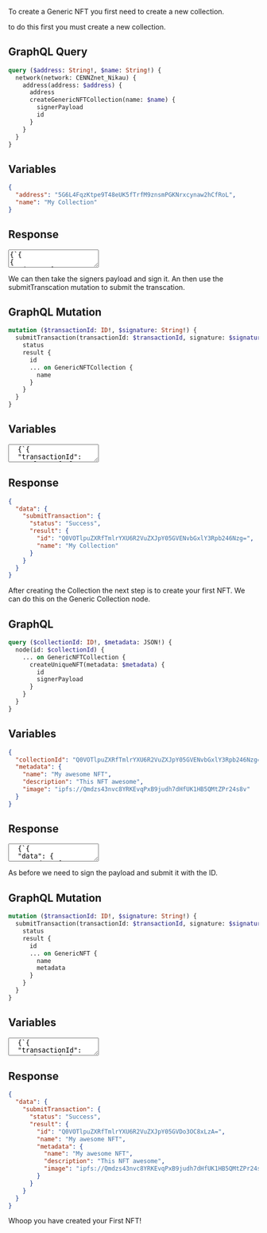 To create a Generic NFT you first need to create a new collection.

to do this first you must create a new collection.

## GraphQL Query

```graphql
query ($address: String!, $name: String!) {
  network(network: CENNZnet_Nikau) {
    address(address: $address) {
      address
      createGenericNFTCollection(name: $name) {
        signerPayload
        id
      }
    }
  }
}
```

## Variables

```json
{
  "address": "5G6L4FqzKtpe9T48eUK5fTrfM9znsmPGKNrxcynaw2hCfRoL",
  "name": "My Collection"
}
```

## Response

<textarea>
{`{
{
  "data": {
    "network": {
      "address": {
        "address": "5G6L4FqzKtpe9T48eUK5fTrfM9znsmPGKNrxcynaw2hCfRoL",
        "createGenericNFTCollection": {
          "signerPayload": "0x1e01344d7920436f6c6c656374696f6e000000650100002d000000050000004d9337089848aa1aac7f6db23118c3844cfd99972c394521f62341ef1b6576124d9337089848aa1aac7f6db23118c3844cfd99972c394521f62341ef1b657612",
          "id": "Q0VOTlpuZXRfTmlrYXU6VHJhbnNhY3Rpb246R2VuZXJpY05GVENvbGxlY3Rpb246si4J4JIAzGa290SloNzTRohXJ6NsnRRdWtjlmJyYAU5NkzcImEiqGqx_bbIxGMOETP2Zlyw5RSH2I0HvG2V2EgAAAAAATZM3CJhIqhqsf22yMRjDhEz9mZcsOUUh9iNB7xtldhIeATRNeSBDb2xsZWN0aW9uAABlASBjZW5uem5ldDRjZW5uem5ldC1ub2RlAQAAAC0AAAAtAAAARN9qy2iZB2CbAwAAADfjl_x8kfXkAQAAAED-OtQB-JWaBAAAANK8mJfu0I8VAgAAAPeLJ4vlP0VMAgAAAGh61ErTfwPCAQAAAMvKJeOfFCOHAgAAAKs8BXIpH-uLAQAAAO2ZxayyXu31AgAAAON3zpEWvLXxAQAAALydiZBPW5I_AQAAAM7H-5YxR_CFAQAAAHnG2ibx1xgwAQAAADfIuxNQqaKoAQAAADfoNPQzmLotAQAAAP9APz5JQ4NoAQAAABjvWKO2e6dwAQAAAAUAAAAAAAAE"
        }
      }
    }
  }
}
}`}
</textarea>

We can then take the signers payload and sign it. An then use the submitTranscation mutation to submit the transcation.

## GraphQL Mutation

```graphql
mutation ($transactionId: ID!, $signature: String!) {
  submitTransaction(transactionId: $transactionId, signature: $signature) {
    status
    result {
      id
      ... on GenericNFTCollection {
        name
      }
    }
  }
}
```

## Variables

<textarea>
  {`{
  "transactionId": "Q0VOTlpuZXRfTmlrYXU6VHJhbnNhY3Rpb246R2VuZXJpY05GVENvbGxlY3Rpb246si4J4JIAzGa290SloNzTRohXJ6NsnRRdWtjlmJyYAU5NkzcImEiqGqx_bbIxGMOETP2Zlyw5RSH2I0HvG2V2EgAAAAAATZM3CJhIqhqsf22yMRjDhEz9mZcsOUUh9iNB7xtldhIeATRNeSBDb2xsZWN0aW9uAABlASBjZW5uem5ldDRjZW5uem5ldC1ub2RlAQAAAC0AAAAtAAAARN9qy2iZB2CbAwAAADfjl_x8kfXkAQAAAED-OtQB-JWaBAAAANK8mJfu0I8VAgAAAPeLJ4vlP0VMAgAAAGh61ErTfwPCAQAAAMvKJeOfFCOHAgAAAKs8BXIpH-uLAQAAAO2ZxayyXu31AgAAAON3zpEWvLXxAQAAALydiZBPW5I_AQAAAM7H-5YxR_CFAQAAAHnG2ibx1xgwAQAAADfIuxNQqaKoAQAAADfoNPQzmLotAQAAAP9APz5JQ4NoAQAAABjvWKO2e6dwAQAAAAUAAAAAAAAE",
  "signature": "0x01e8e5627d80d31326029e21f612f0feefa8869df1750df34973a095dc14704a7e664e4a3f12e585997cc939911b2a48ca9cecb5dd669b5c4d86a38feaed77e98d"
}`}
</textarea>

## Response

```json
{
  "data": {
    "submitTransaction": {
      "status": "Success",
      "result": {
        "id": "Q0VOTlpuZXRfTmlrYXU6R2VuZXJpY05GVENvbGxlY3Rpb246Nzg=",
        "name": "My Collection"
      }
    }
  }
}
```

After creating the Collection the next step is to create your first NFT. We can do this on the Generic Collection node.

## GraphQL

```graphql
query ($collectionId: ID!, $metadata: JSON!) {
  node(id: $collectionId) {
    ... on GenericNFTCollection {
      createUniqueNFT(metadata: $metadata) {
        id
        signerPayload
      }
    }
  }
}
```

## Variables

```json
{
  "collectionId": "Q0VOTlpuZXRfTmlrYXU6R2VuZXJpY05GVENvbGxlY3Rpb246Nzg=",
  "metadata": {
    "name": "My awesome NFT",
    "description": "This NFT awesome",
    "image": "ipfs://Qmdzs43nvc8YRKEvqPxB9judh7dHfUK1HB5QMtZPr24s8v"
  }
}
```

## Response

<textarea>
  {`{
  "data": {
    "node": {
      "createUniqueNFT": {
        "id": "Q0VOTlpuZXRfTmlrYXU6VHJhbnNhY3Rpb246R2VuZXJpY05GVDosi4J4JIAzGa290SloNzTRohXJ6NsnRRdWtjlmJyYAU5NkzcImEiqGqx_bbIxGMOETP2Zlyw5RSH2I0HvG2V2EgAAAAAATZM3CJhIqhqsf22yMRjDhEz9mZcsOUUh9iNB7xtldhIeAk4AAAAAAAHUaXBmczovL1FtU2F3dkR0ZnRObnJHelF2aWpreEpuMXNuMjZjWHljbzc1RmIyRHFVR3R5blgAaQEgY2VubnpuZXQ0Y2VubnpuZXQtbm9kZQEAAAAtAAAALQAAAETfastomQdgmwMAAAA345f8fJH15AEAAABA_jrUAfiVmgQAAADSvJiX7tCPFQIAAAD3iyeL5T9FTAIAAABoetRK038DwgEAAADLyiXjnxQjhwIAAACrPAVyKR_riwEAAADtmcWssl7t9QIAAADjd86RFry18QEAAAC8nYmQT1uSPwEAAADOx_uWMUfwhQEAAAB5xtom8dcYMAEAAAA3yLsTUKmiqAEAAAA36DT0M5i6LQEAAAD_QD8-SUODaAEAAAAY71ijtnuncAEAAAAFAAAAAAAABA",
        "signerPayload": "0x1e024e000000000001d4697066733a2f2f516d53617776447466744e6e72477a5176696a6b784a6e31736e3236635879636f37354662324471554774796e580000690100002d000000050000004d9337089848aa1aac7f6db23118c3844cfd99972c394521f62341ef1b6576124d9337089848aa1aac7f6db23118c3844cfd99972c394521f62341ef1b657612"
      }
    }
  }
}`}
</textarea>

As before we need to sign the payload and submit it with the ID.

## GraphQL Mutation

```graphql
mutation ($transactionId: ID!, $signature: String!) {
  submitTransaction(transactionId: $transactionId, signature: $signature) {
    status
    result {
      id
      ... on GenericNFT {
        name
        metadata
      }
    }
  }
}
```

## Variables

<textarea>
  {`{
  "transactionId": "Q0VOTlpuZXRfTmlrYXU6VHJhbnNhY3Rpb246R2VuZXJpY05GVDosi4J4JIAzGa290SloNzTRohXJ6NsnRRdWtjlmJyYAU5NkzcImEiqGqx_bbIxGMOETP2Zlyw5RSH2I0HvG2V2EgAAAAAATZM3CJhIqhqsf22yMRjDhEz9mZcsOUUh9iNB7xtldhIeAk4AAAAAAAHUaXBmczovL1FtU2F3dkR0ZnRObnJHelF2aWpreEpuMXNuMjZjWHljbzc1RmIyRHFVR3R5blgAbQEgY2VubnpuZXQ0Y2VubnpuZXQtbm9kZQEAAAAtAAAALQAAAETfastomQdgmwMAAAA345f8fJH15AEAAABA_jrUAfiVmgQAAADSvJiX7tCPFQIAAAD3iyeL5T9FTAIAAABoetRK038DwgEAAADLyiXjnxQjhwIAAACrPAVyKR_riwEAAADtmcWssl7t9QIAAADjd86RFry18QEAAAC8nYmQT1uSPwEAAADOx_uWMUfwhQEAAAB5xtom8dcYMAEAAAA3yLsTUKmiqAEAAAA36DT0M5i6LQEAAAD_QD8-SUODaAEAAAAY71ijtnuncAEAAAAFAAAAAAAABA",
  "signature": "0x018290ee8ed7abe91da8cc4af961f782fa2addc11b7b9a742c04c8e93e33e93a31c5b04af7d8910beda786df0eb1b86e8590d06406e1c558cba6c9e34d770afb89"
}`}
</textarea>

## Response

```json
{
  "data": {
    "submitTransaction": {
      "status": "Success",
      "result": {
        "id": "Q0VOTlpuZXRfTmlrYXU6R2VuZXJpY05GVDo3OC8xLzA=",
        "name": "My awesome NFT",
        "metadata": {
          "name": "My awesome NFT",
          "description": "This NFT awesome",
          "image": "ipfs://Qmdzs43nvc8YRKEvqPxB9judh7dHfUK1HB5QMtZPr24s8v"
        }
      }
    }
  }
}
```

Whoop you have created your First NFT!
